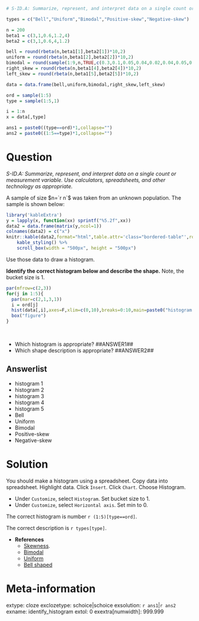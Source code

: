 ```r
# S-ID.A: Summarize, represent, and interpret data on a single count or measurement variable. Use calculators, spreadsheets, and other technology as appropriate.

types = c("Bell","Uniform","Bimodal","Positive-skew","Negative-skew")

n = 200
beta1 = c(3,1,0.6,1.2,4)
beta2 = c(3,1,0.6,4,1.2)

bell = round(rbeta(n,beta1[1],beta2[1])*10,2)
uniform = round(rbeta(n,beta1[2],beta2[2])*10,2)
bimodal = round(sample(1:9,n,TRUE,c(0.3,0.1,0.05,0.04,0.02,0.04,0.05,0.1,0.3))+runif(n,-1,1),2)
right_skew = round(rbeta(n,beta1[4],beta2[4])*10,2)
left_skew = round(rbeta(n,beta1[5],beta2[5])*10,2)

data = data.frame(bell,uniform,bimodal,right_skew,left_skew)

ord = sample(1:5)
type = sample(1:5,1)

i = 1:n
x = data[,type]

ans1 = paste0((type==ord)*1,collapse="")
ans2 = paste0((1:5==type)*1,collapse="")
```


Question
========

*S-ID.A: Summarize, represent, and interpret data on a single count or measurement variable. Use calculators, spreadsheets, and other technology as appropriate.*

A sample of size $n=`r n`$ was taken from an unknown population. The sample is shown below:

<style type="text/css" rel="stylesheet">
.bordered-table {
    border-collapse: collapse;
    border-spacing: 0;
    border:2px solid #000000;
}
.bordered-table th {
    border:2px solid #000000;
    padding: 4px;
}
.bordered-table td{
    border:1px solid #000000;
    padding: 4px;
}
</style>

```r
library('kableExtra')
y = lapply(x, function(xx) sprintf("%5.2f",xx))
data2 = data.frame(matrix(y,ncol=1))
colnames(data2) = c("x")
knitr::kable(data2,format="html",table.attr='class="bordered-table"',row.names = T, align = "lcc")%>%
    kable_styling() %>%
    scroll_box(width = "500px", height = "500px")
```

Use those data to draw a histogram. 

**Identify the correct histogram below and describe the shape.** Note, the bucket size is 1.

```r
par(mfrow=c(2,3))
for(j in 1:5){
  par(mar=c(2,1,3,1))
  i = ord[j]
  hist(data[,i],axes=F,xlim=c(0,10),breaks=0:10,main=paste0("histogram ",j),col=rgb(0.9,0.7,0.7))
  box("figure")
}
```
\


* Which histogram is appropriate? \#\#ANSWER1\#\#
* Which shape description is appropriate?  \#\#ANSWER2\#\#


Answerlist
--------
* histogram 1
* histogram 2
* histogram 3
* histogram 4
* histogram 5
* Bell
* Uniform
* Bimodal
* Positive-skew
* Negative-skew


Solution
========

You should make a histogram using a spreadsheet. Copy data into spreadsheet. Highlight data. Click `Insert`. Click `Chart`. Choose Histogram.

* Under `Customize`, select `Histogram`. Set bucket size to 1.
* Under `Customize`, select `Horizontal axis`. Set min to 0.

The correct histogram is number `r (1:5)[type==ord]`.

The correct description is `r types[type]`.

* **References**
  * [Skewness](https://en.wikipedia.org/wiki/Skewness).
  * [Bimodal](https://en.wikipedia.org/wiki/Multimodal_distribution)
  * [Uniform](https://en.wikipedia.org/wiki/Continuous_uniform_distribution)
  * [Bell shaped](https://en.wikipedia.org/wiki/Bell-shaped_function)



Meta-information
================
extype: cloze
exclozetype: schoice|schoice
exsolution: `r ans1`|`r ans2`
exname: identify_histogram
extol: 0
exextra[numwidth]: 999.999
